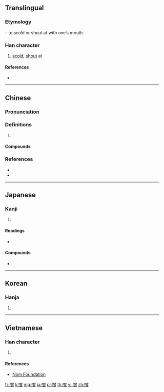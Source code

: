 ==Translingual==

===Etymology===
{{Han compound|口|t1=mouth|曾|ls=psc|c1=s|c2=p}} – to scold or shout at with one’s mouth.

===Han character===
{{Han char|rn=30|rad=口|as=12|sn=15|four=68066|canj=RCWA|ids=⿰口曾}}

# [[scold]], [[shout]] at

====References====
* {{Han ref|kx=0208.240|dkj=04303|dj=0431.170|hdz=10686.080|uh=564C|ud=22092|bh=E4F8|bd=58616}}

----

==Chinese==
{{zh-forms}}

===Pronunciation===
{{zh-pron
|m=chēng,cēng,cěng
|c=caang1,zang1,cang1
|h=pfs=chhên
|mc=y
|oc=y
|cat=
}}
{{attention|zh|needs split}}

===Definitions===
{{zh-hanzi}}

# {{rfdef|zh}}

====Compounds====
{{zh-der|味噌|味噌湯|噌吰|噌道}}

===References===
* {{R:twedu|B00425}}
* {{R:yue:Hanzi}}

----

==Japanese==

===Kanji===
{{ja-kanji|grade=|rs=口12}}

# {{defn|lang=ja|sort=口12}}

====Readings====
* {{ja-readings|on=[[そう]] (sō), [[そ]] (so)|kun=[[かまびすし]] (kamabisushi)}}

====Compounds====
* {{ja-r|味噌|みそ}}

----

==Korean==

===Hanja===
{{ko-hanja|hangeul=[[쟁]], [[증]]|rv=jaeng, jeung|mr=chaeng, chŭng|y=cayng, cung}}

# {{defn|lang=ko|sort=口12}}

----

==Vietnamese==

===Han character===
{{vi-hantu|[[tung]]|rs=口12}}

# {{defn|lang=vi|sort=口12}}

====References====
* [http://nomfoundation.org/common/nom_details.php?codepoint=564c&img=1 Nom Foundation]

[[fr:噌]]
[[li:噌]]
[[mg:噌]]
[[ja:噌]]
[[pl:噌]]
[[th:噌]]
[[vi:噌]]
[[zh:噌]]